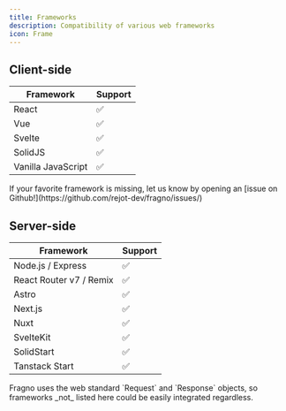 ```yaml
---
title: Frameworks
description: Compatibility of various web frameworks
icon: Frame
---
```



## Client-side

| Framework          | Support |
| ------------------ | ------- |
| React              | ✅      |
| Vue                | ✅      |
| Svelte             | ✅      |
| SolidJS            | ✅      |
| Vanilla JavaScript | ✅      |

<Callout type="info" title="Something missing?">
  If your favorite framework is missing, let us know by opening an [issue on
  Github!](https://github.com/rejot-dev/fragno/issues/)
</Callout>

## Server-side

| Framework               | Support |
| ----------------------- | ------- |
| Node.js / Express       | ✅      |
| React Router v7 / Remix | ✅      |
| Astro                   | ✅      |
| Next.js                 | ✅      |
| Nuxt                    | ✅      |
| SvelteKit               | ✅      |
| SolidStart              | ✅      |
| Tanstack Start          | ✅      |

<Callout type="info" title="Web Standards">
  Fragno uses the web standard `Request` and `Response` objects, so frameworks _not_ listed here
  could be easily integrated regardless.
</Callout>
